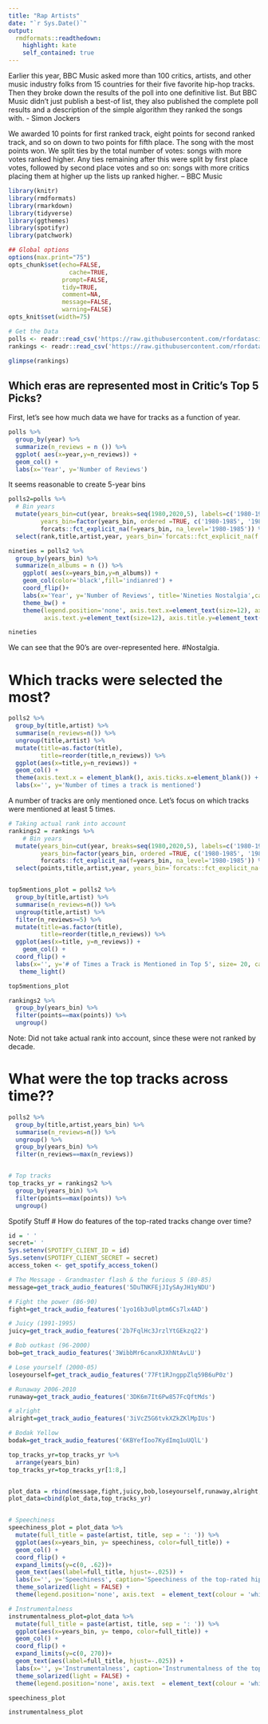 ```yaml
---
title: "Rap Artists"
date: "`r Sys.Date()`"
output:
  rmdformats::readthedown:
    highlight: kate
    self_contained: true
---
```


Earlier this year, BBC Music asked more than 100 critics, artists, and other music industry folks from 15 countries for their five favorite hip-hop tracks. Then they broke down the results of the poll into one definitive list. But BBC Music didn’t just publish a best-of list, they also published the complete poll results and a description of the simple algorithm they ranked the songs with. - Simon Jockers  

We awarded 10 points for first ranked track, eight points for second ranked track, and so on down to two points for fifth place. The song with the most points won. We split ties by the total number of votes: songs with more votes ranked higher. Any ties remaining after this were split by first place votes, followed by second place votes and so on: songs with more critics placing them at higher up the lists up ranked higher. -- BBC Music


```r
library(knitr)
library(rmdformats)
library(rmarkdown)
library(tidyverse)
library(ggthemes)
library(spotifyr)
library(patchwork)

## Global options
options(max.print="75")
opts_chunk$set(echo=FALSE,
	             cache=TRUE,
               prompt=FALSE,
               tidy=TRUE,
               comment=NA,
               message=FALSE,
               warning=FALSE)
opts_knit$set(width=75)
```

```r
# Get the Data
polls <- readr::read_csv('https://raw.githubusercontent.com/rfordatascience/tidytuesday/master/data/2020/2020-04-14/polls.csv')
rankings <- readr::read_csv('https://raw.githubusercontent.com/rfordatascience/tidytuesday/master/data/2020/2020-04-14/rankings.csv')

glimpse(rankings)
```


## Which eras are represented most in Critic's Top 5 Picks?
First, let's see how much data we have for tracks as a function of year. 
```r
polls %>%
  group_by(year) %>%
  summarize(n_reviews = n ()) %>%
  ggplot( aes(x=year,y=n_reviews)) + 
  geom_col() +
  labs(x='Year', y='Number of Reviews')
```
It seems reasonable to create 5-year bins

```r
polls2=polls %>%
  # Bin years
  mutate(years_bin=cut(year, breaks=seq(1980,2020,5), labels=c('1980-1985', '1986-1990', '1991-1995', '1996-2000', '2001-2005', '2006-2010', '2011-2015', '2016-2020'),include.lowest = TRUE),
         years_bin=factor(years_bin, ordered =TRUE, c('1980-1985', '1986-1990', '1991-1995', '1996-2000', '2001-2005', '2006-2010', '2011-2015', '2016-2020')),
         forcats::fct_explicit_na(f=years_bin, na_level='1980-1985')) %>%
  select(rank,title,artist,year, years_bin=`forcats::fct_explicit_na(f = years_bin, na_level = "1980-1985")`)

nineties = polls2 %>%
  group_by(years_bin) %>%
  summarize(n_albums = n ()) %>%
    ggplot( aes(x=years_bin,y=n_albums)) + 
    geom_col(color='black',fill='indianred') + 
    coord_flip()+
    labs(x='Year', y='Number of Reviews', title='Nineties Nostalgia',caption='BBC Music asked more than 100 critics, artists, and music industry folks from 15 countries. \n Tracks from the 90s were chosen the most frequently  \n Visualization by:   @SifreRobin') +
    theme_bw() + 
    theme(legend.position='none', axis.text.x=element_text(size=12), axis.title.x = element_text(size=14, face = 'bold'),
          axis.text.y=element_text(size=12), axis.title.y=element_text(size=14, face='bold')) 

nineties

```

We can see that the 90's are over-represented here. #Nostalgia.


# Which tracks were selected the most?
```r
polls2 %>%
  group_by(title,artist) %>%
  summarise(n_reviews=n()) %>%
  ungroup(title,artist) %>%
  mutate(title=as.factor(title),
         title=reorder(title,n_reviews)) %>%
  ggplot(aes(x=title,y=n_reviews)) + 
  geom_col() +
  theme(axis.text.x = element_blank(), axis.ticks.x=element_blank()) +
  labs(x='', y='Number of times a track is mentioned')
```

A number of tracks are only mentioned once. Let's focus on which tracks were mentioned at least 5 times.

```r
# Taking actual rank into account   
rankings2 = rankings %>%
    # Bin years
  mutate(years_bin=cut(year, breaks=seq(1980,2020,5), labels=c('1980-1985', '1986-1990', '1991-1995', '1996-2000', '2001-2005', '2006-2010', '2011-2015', '2016-2020'),include.lowest = TRUE),
         years_bin=factor(years_bin, ordered =TRUE, c('1980-1985', '1986-1990', '1991-1995', '1996-2000', '2001-2005', '2006-2010', '2011-2015', '2016-2020')),
         forcats::fct_explicit_na(f=years_bin, na_level='1980-1985')) %>%
  select(points,title,artist,year, years_bin=`forcats::fct_explicit_na(f = years_bin, na_level = "1980-1985")`)


top5mentions_plot = polls2 %>%
  group_by(title,artist) %>%
  summarise(n_reviews=n()) %>%
  ungroup(title,artist) %>%
  filter(n_reviews>=5) %>%
  mutate(title=as.factor(title),
         title=reorder(title,n_reviews)) %>%
  ggplot(aes(x=title, y=n_reviews)) +
    geom_col() +
  coord_flip() +
  labs(x='', y='# of Times a Track is Mentioned in Top 5', size= 20, caption='BBC Music asked more than 100 critics, artists, and music industry folks from 15 countries. \n Here are the tracks that were mentioned the most  \n Visualization by:   @SifreRobin') + 
   theme_light() 

top5mentions_plot

rankings2 %>%
  group_by(years_bin) %>%
  filter(points==max(points)) %>%
  ungroup()

```
Note: Did not take actual rank into account, since these were not ranked by decade. 


# What were the top tracks across time??
```r

polls2 %>%
  group_by(title,artist,years_bin) %>%
  summarise(n_reviews=n()) %>%
  ungroup() %>%
  group_by(years_bin) %>%
  filter(n_reviews==max(n_reviews)) 


# Top tracks
top_tracks_yr = rankings2 %>%
  group_by(years_bin) %>%
  filter(points==max(points)) %>%
  ungroup()

```


Spotify Stuff
# How do features of the top-rated tracks change over time?
```r
id = ' '
secret=' '
Sys.setenv(SPOTIFY_CLIENT_ID = id)
Sys.setenv(SPOTIFY_CLIENT_SECRET = secret)
access_token <- get_spotify_access_token()

# The Message - Grandmaster flash & the furious 5 (80-85)
message=get_track_audio_features('5DuTNKFEjJIySAyJH1yNDU')

# Fight the power (86-90)
fight=get_track_audio_features('1yo16b3u0lptm6Cs7lx4AD')

# Juicy (1991-1995)
juicy=get_track_audio_features('2b7FqlHc3JrzlYtGEkzq22')

# Bob outkast (96-2000)
bob=get_track_audio_features('3WibbMr6canxRJXhNtAvLU')

# Lose yourself (2000-05)
loseyourself=get_track_audio_features('77Ft1RJngppZlq59B6uP0z')

# Runaway 2006-2010
runaway=get_track_audio_features('3DK6m7It6Pw857FcQftMds')

# alright
alright=get_track_audio_features('3iVcZ5G6tvkXZkZKlMpIUs')

# Bodak Yellow
bodak=get_track_audio_features('6KBYefIoo7KydImq1uUQlL')

top_tracks_yr=top_tracks_yr %>%
  arrange(years_bin)
top_tracks_yr=top_tracks_yr[1:8,]


plot_data = rbind(message,fight,juicy,bob,loseyourself,runaway,alright,bodak)
plot_data=cbind(plot_data,top_tracks_yr)


# Speechiness
speechiness_plot = plot_data %>%
  mutate(full_title = paste(artist, title, sep = ': ')) %>%
  ggplot(aes(x=years_bin, y= speechiness, color=full_title)) +
  geom_col() +
  coord_flip() +
  expand_limits(y=c(0, .62))+
  geom_text(aes(label=full_title, hjust=-.025)) + 
  labs(x='', y='Speechiness', caption='Speechiness of the top-rated hip-hop tracks from Spotify API \n Visualization by @SifreRobin') +
  theme_solarized(light = FALSE) + 
  theme(legend.position='none', axis.text  = element_text(colour = 'white'))

# Instrumentalness
instrumentalness_plot=plot_data %>%
  mutate(full_title = paste(artist, title, sep = ': ')) %>%
  ggplot(aes(x=years_bin, y= tempo, color=full_title)) +
  geom_col() +
  coord_flip() +
  expand_limits(y=c(0, 270))+
  geom_text(aes(label=full_title, hjust=-.025)) + 
  labs(x='', y='Instrumentalness', caption='Instrumentalness of the top-rated hip-hop tracks from Spotify API \n Visualization by @SifreRobin') +
  theme_solarized(light = FALSE) + 
  theme(legend.position='none', axis.text  = element_text(colour = 'white'))

speechiness_plot

instrumentalness_plot



```



